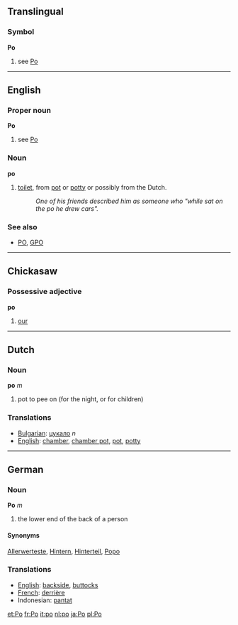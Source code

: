 ==Translingual==
===Symbol===
'''Po'''
# see [[Po]]
----

==English==
===Proper noun===
'''Po'''
# see [[Po]]
===Noun===
'''po'''
#[[toilet]], from [[pot]] or [[potty]] or possibly from the Dutch.
#:''One of his friends described him as someone who "while sat on the po he drew cars".''

===See also===
*[[PO]], [[GPO]]


----

==Chickasaw==
===Possessive adjective===

'''po'''

# [[our]]

----
==Dutch==
===Noun===

'''po''' ''m''

# pot to pee on (for the night, or for children)

===Translations===
*[[Bulgarian]]: [[цукало]] ''n''
*[[English]]: [[chamber]], [[chamber pot]], [[pot]], [[potty]]

----
==German==
===Noun===

'''Po''' ''m''

# the lower end of the back of a person

====Synonyms====
[[Allerwerteste]], [[Hintern]], [[Hinterteil]], [[Popo]]

===Translations===
*[[English]]: [[backside]], [[buttocks]]
*[[French]]: [[derrière]]
*Indonesian: [[pantat]]

[[et:Po]]
[[fr:Po]]
[[it:po]]
[[nl:po]]
[[ja:Po]]
[[pl:Po]]